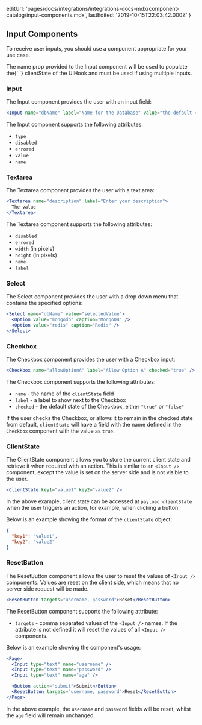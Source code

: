 
  editUrl:
    'pages/docs/integrations/integrations-docs-mdx/component-catalog/input-components.mdx',
  lastEdited: '2019-10-15T22:03:42.000Z'
}

## Input Components

To receive user inputs, you should use a component appropriate for your use case.

<Note>
  The name prop provided to the Input component will be used to populate the{' '}
  <InlineCode>clientState</InlineCode> of the UIHook and must be used if using
  multiple Inputs.
</Note>

### Input

The Input component provides the user with an input field:

```jsx
<Input name="dbName" label="Name for the Database" value="the default value" />
```

The Input component supports the following attributes:

- `type`
- `disabled`
- `errored`
- `value`
- `name`

### Textarea

The Textarea component provides the user with a text area:

```jsx
<Textarea name="description" label="Enter your description">
  The value
</Textarea>
```

The Textarea component supports the following attributes:

- `disabled`
- `errored`
- `width` (in pixels)
- `height` (in pixels)
- `name`
- `label`

### Select

The Select component provides the user with a drop down menu that contains the specified options:

```jsx
<Select name="dbName" value="selectedValue">
  <Option value="mongodb" caption="MongoDB" />
  <Option value="redis" caption="Redis" />
</Select>
```

### Checkbox

The Checkbox component provides the user with a Checkbox input:

```jsx
<Checkbox name="allowOptionA" label="Allow Option A" checked="true" />
```

The Checkbox component supports the following attributes:

- `name` - the name of the `clientState` field
- `label` - a label to show next to the Checkbox
- `checked` - the default state of the Checkbox, either `"true"` or `"false"`

If the user checks the Checkbox, or allows it to remain in the checked state from default, `clientState` will have a field with the name defined in the `Checkbox` component with the value as `true`.

### ClientState

The ClientState component allows you to store the current client state and retrieve it when required with an action.
This is similar to an `<Input />` component, except the value is set on the server side and is not visible to the user.

```jsx
<ClientState key1="value1" key2="value2" />
```

In the above example, client state can be accessed at `payload.clientState` when the user triggers an action, for example, when clicking a button.

Below is an example showing the format of the `clientState` object:

```json
{
  "key1": "value1",
  "key2": "value2"
}
```

### ResetButton

The ResetButton component allows the user to reset the values of `<Input />` components.
Values are reset on the client side, which means that no server side request will be made.

```jsx
<ResetButton targets="username, password">Reset</ResetButton>
```

The ResetButton component supports the following attribute:

- `targets` - comma separated values of the `<Input />` names. If the attribute is not defined it will reset the values of all `<Input />` components.

Below is an example showing the component's usage:

```jsx
<Page>
  <Input type="text" name="username" />
  <Input type="text" name="password" />
  <Input type="text" name="age" />

  <Button action="submit">Submit</Button>
  <ResetButton targets="username, password">Reset</ResetButton>
</Page>
```

In the above example, the `username` and `password` fields will be reset, whilst the `age` field will remain unchanged.
